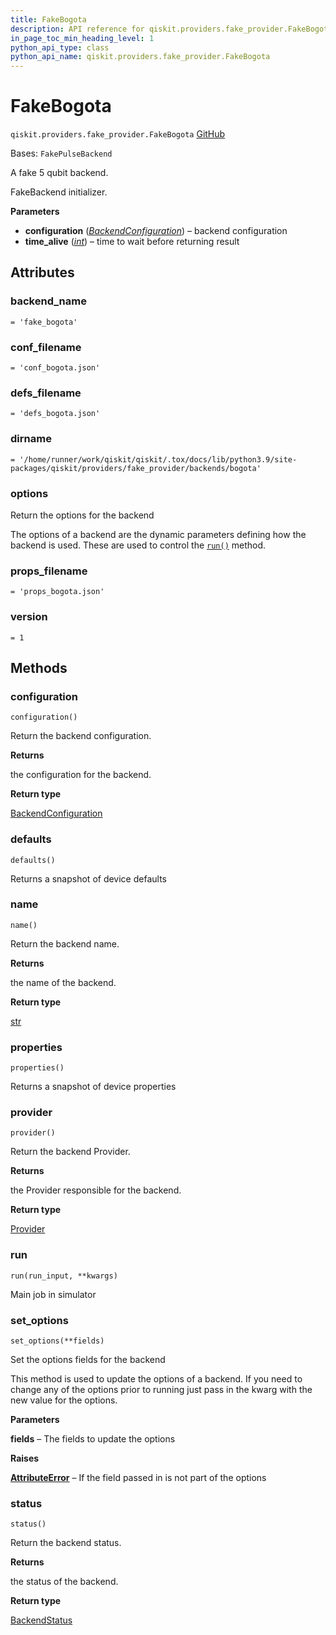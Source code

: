 ```yaml
---
title: FakeBogota
description: API reference for qiskit.providers.fake_provider.FakeBogota
in_page_toc_min_heading_level: 1
python_api_type: class
python_api_name: qiskit.providers.fake_provider.FakeBogota
---
```


# FakeBogota

<span id="qiskit.providers.fake_provider.FakeBogota" />

`qiskit.providers.fake_provider.FakeBogota` [GitHub](https://github.com/qiskit/qiskit/tree/stable/0.25/qiskit/providers/fake_provider/backends/bogota/fake_bogota.py "view source code")

Bases: `FakePulseBackend`

A fake 5 qubit backend.

FakeBackend initializer.

**Parameters**

*   **configuration** ([*BackendConfiguration*](qiskit.providers.models.BackendConfiguration "qiskit.providers.models.BackendConfiguration")) – backend configuration
*   **time\_alive** ([*int*](https://docs.python.org/3/library/functions.html#int "(in Python v3.12)")) – time to wait before returning result

## Attributes

<span id="qiskit.providers.fake_provider.FakeBogota.backend_name" />

### backend\_name

`= 'fake_bogota'`

<span id="qiskit.providers.fake_provider.FakeBogota.conf_filename" />

### conf\_filename

`= 'conf_bogota.json'`

<span id="qiskit.providers.fake_provider.FakeBogota.defs_filename" />

### defs\_filename

`= 'defs_bogota.json'`

<span id="qiskit.providers.fake_provider.FakeBogota.dirname" />

### dirname

`= '/home/runner/work/qiskit/qiskit/.tox/docs/lib/python3.9/site-packages/qiskit/providers/fake_provider/backends/bogota'`

<span id="qiskit.providers.fake_provider.FakeBogota.options" />

### options

Return the options for the backend

The options of a backend are the dynamic parameters defining how the backend is used. These are used to control the [`run()`](#qiskit.providers.fake_provider.FakeBogota.run "qiskit.providers.fake_provider.FakeBogota.run") method.

<span id="qiskit.providers.fake_provider.FakeBogota.props_filename" />

### props\_filename

`= 'props_bogota.json'`

<span id="qiskit.providers.fake_provider.FakeBogota.version" />

### version

`= 1`

## Methods

### configuration

<span id="qiskit.providers.fake_provider.FakeBogota.configuration" />

`configuration()`

Return the backend configuration.

**Returns**

the configuration for the backend.

**Return type**

[BackendConfiguration](qiskit.providers.models.BackendConfiguration "qiskit.providers.models.BackendConfiguration")

### defaults

<span id="qiskit.providers.fake_provider.FakeBogota.defaults" />

`defaults()`

Returns a snapshot of device defaults

### name

<span id="qiskit.providers.fake_provider.FakeBogota.name" />

`name()`

Return the backend name.

**Returns**

the name of the backend.

**Return type**

[str](https://docs.python.org/3/library/stdtypes.html#str "(in Python v3.12)")

### properties

<span id="qiskit.providers.fake_provider.FakeBogota.properties" />

`properties()`

Returns a snapshot of device properties

### provider

<span id="qiskit.providers.fake_provider.FakeBogota.provider" />

`provider()`

Return the backend Provider.

**Returns**

the Provider responsible for the backend.

**Return type**

[Provider](qiskit.providers.Provider "qiskit.providers.Provider")

### run

<span id="qiskit.providers.fake_provider.FakeBogota.run" />

`run(run_input, **kwargs)`

Main job in simulator

### set\_options

<span id="qiskit.providers.fake_provider.FakeBogota.set_options" />

`set_options(**fields)`

Set the options fields for the backend

This method is used to update the options of a backend. If you need to change any of the options prior to running just pass in the kwarg with the new value for the options.

**Parameters**

**fields** – The fields to update the options

**Raises**

[**AttributeError**](https://docs.python.org/3/library/exceptions.html#AttributeError "(in Python v3.12)") – If the field passed in is not part of the options

### status

<span id="qiskit.providers.fake_provider.FakeBogota.status" />

`status()`

Return the backend status.

**Returns**

the status of the backend.

**Return type**

[BackendStatus](qiskit.providers.models.BackendStatus "qiskit.providers.models.BackendStatus")


